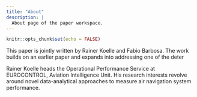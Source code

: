 ```yaml
---
title: "About"
description: |
  About page of the paper workspace.
---
```


```r
knitr::opts_chunk$set(echo = FALSE)
```

This paper is jointly written by Rainer Koelle and Fabio Barbosa.
The work builds on an earlier paper and expands into addressing one of the deter

Rainer Koelle heads the Operational Performance Service at EUROCONTROL, Aviation Intelligence Unit.
His research interests revolve around novel data-analytical approaches to measure air navigation system performance.
